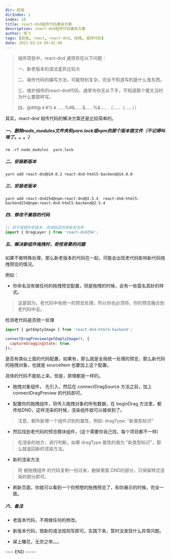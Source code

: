 ```yaml
---
dir: 前端
dirIndex: 1
index: 10
title: react-dnd祖传代码兼容方案
description: react-dnd祖传代码兼容方案
author: 杨飞
tags: [前端, react, react-dnd, 拖拽, 祖传代码]
date: 2021-03-24 09:42:48
---
```


> 祖传项目中，react-dnd 通常存在以下问题：
> 
> 一、新老版本的语法差异比较大
> 
> 二、祖传代码的编写方法，可能特别复杂，完全不知道写的是什么鬼东西。
> 
> 三、维护祖传的react-dnd代码，通常令你无从下手，不知道那个傻叉当时为什么要那样写。
> 
> 四、@##@￥#%￥……%#&……&……%*&……（*……（……））

其实，react-dnd 祖传代码的解决方案还是比较简单的。

##### 一、删除node_modules文件夹和yarn.lock或npm的那个版本锁文件（不记得叫啥了。。。）

```shell
rm -rf node_modules  yarn.lock 
```

##### 二、安装新版本

```shell
yarn add react-dnd@14.0.2 react-dnd-html5-backend@14.0.0
```

##### 三、安装老版本

```shell
yarn add react-dnd254@npm:react-dnd@2.5.4  react-dnd-html5-backend254@npm:react-dnd-html5-backend@2.5.4
```

##### 四、修改不兼容的代码

```jsx
// 将不容就的老版本，改成指定的老版本名称
import { DragLayer } from 'react-dnd254';
```

##### 五、解决新组件拖拽时，奇怪背景的问题

如果不做特殊处理，那么新老版本的代码在一起，可能会出现老代码影响新代码拖拽预览的情况。

例如：

- 你命名没有做任何的拖拽预览配置，但是拖拽的时候，会有一些莫名其妙的样式。

> 这是因为，老代码中有统一的预览处理，所以你也必须将，你的预览融合到老代码中去。

检测老代码是否统一处理

```jsx
import { getEmptyImage } from 'react-dnd-html5-backend';

connectDragPreview(getEmptyImage(), {
  captureDraggingState: true,
});
```

是否有类似上面的代码配置，如果有，那么就是全局统一处理的预览，那么新代码的拖拽对象，也就是 sourceItem 也要加上这个配置。

具体的代码不能贴上来，但是，原理都是一样的。

- 拖拽对象组件， 先引入，然后在 connectDragSource 方法之前，加上 connectDragPreview 的代码即可。

- 配置你的拖拽组件，将传入拖拽对象的所有数据，在 beginDrag 方法里，都传给DND，这样渲染的时候，渲染组件就可以接收到了。

> 注意，额外新增一个组件识别的属性，例如: dragType: "新类型标识"

- 然后找到老代码的预览模块组件，(这个需要你自己找，每个项目都不一样)

> 在渲染的地方，进行判断。如果 dragType 属性的值为 "新类型标识"，那么就返回新的渲染方法。

  - 新的渲染方法
  > 将 被拖拽组件 的代码复制一份过来，删掉里面 DND的部分，只保留样式渲染的部分即可。

- 刷新页面，你就可以看到一个你预想的拖拽预览了，和你展示的时候，完全一致。

##### 六、备注

- 老版本代码，不用做任何的修改。

- 新版本代码，按新的语法规则写即可。实践下来，暂时没发现什么异常问题。

- 屎上雕花，无奈之举。。。

---- END -----
